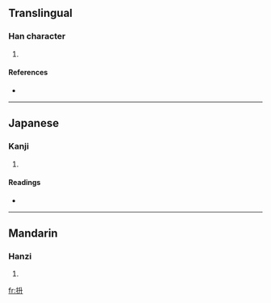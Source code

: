 ==Translingual==

===Han character===
{{Han char|rn=64|rad=手|as=04|sn=7|four=|canj=手竹廿 (QHT)}}

# {{defn|Han|sort=手04}}

====References====
* {{Han ref|kx=0421.040|dkj=11879|dj=0768.050|hdz=31838.020|uh=628D|ud=25229}}

----

==Japanese==

===Kanji===
{{ja-kanji|grade=|rs=手04}}

# {{defn|Japanese}}

====Readings====
* {{ja-readings|on=[[しょう]] (shō), [[じょう]] (jō)|kun=[[あげる]] (ageru), [[ぬく]] (nuku), [[ずくう]] (zukuu), [[とる]] (toru)}}

----

==Mandarin==

===Hanzi===
{{cmn-hanzi|pin=[[wàn]] ([[wan4]]), [[zhěng]] ([[zheng3]])|wg=wan<sup>4</sup>, cheng<sup>3</sup>}}

# {{defn|Mandarin}}

[[fr:抍]]